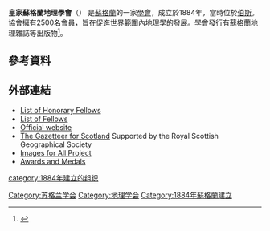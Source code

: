 {{expand|time=2015-01-11T08:28:48+00:00}}
{{primarysources|time=2015-01-11T08:28:48+00:00}}
'''皇家蘇格蘭地理學會'''（{{lang-en|Royal Scottish Geographical Society,RSGS}}） 是[[蘇格蘭|蘇格蘭]]的一家[[學會|學會]]，成立於1884年，當時位於[[伯斯_(蘇格蘭)|伯斯]]。協會擁有2500名會員，旨在促進世界範圍內[[地理學|地理學]]的發展。學會發行有蘇格蘭地理雜誌等出版物<ref name="RSGS">{{cite web |title=Royal Scottish Geographical Society |url=http://www.rgr.org |accessdate=25 July 2007 |archive-date=2013-03-29 |archive-url=https://web.archive.org/web/20130329040312/http://www.rgr.org/ |dead-url=no }}</ref>。
==參考資料==
<references />
==外部連結==
*[https://archive.is/20120919171250/http://www.rsgs.org/awardsandmedals/fellowship.html List of Honorary Fellows]
*[http://www.rsgs.org/awards/DipFello.htm List of Fellows]{{dead link|date=2018年1月 |bot=InternetArchiveBot |fix-attempted=yes }}
*[http://www.rsgs.org/ Official website] {{Wayback|url=http://www.rsgs.org/ |date=20150107155242 }}
*[http://www.scottish-places.info/ The Gazetteer for Scotland] {{Wayback|url=http://www.scottish-places.info/ |date=20150109133554 }} Supported by the Royal Scottish Geographical Society
*[https://archive.is/20130416035342/http://www.rsgs.org/ifa/ Images for All Project]
*[https://web.archive.org/web/20100212031439/http://www.rsgs.org/awardsandmedals/ Awards and Medals]

[[Category:苏格兰学会|Category:苏格兰学会]]
[[Category:地理学会|Category:地理学会]]
[[category:1884年建立的组织|category:1884年建立的组织]]
[[Category:1884年蘇格蘭建立|Category:1884年蘇格蘭建立]]